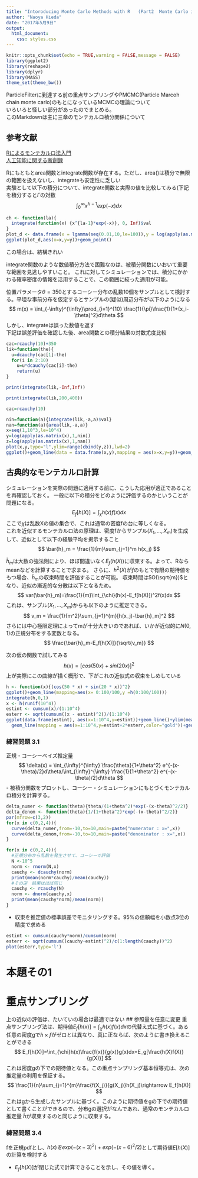 ```yaml
---
title: "Intoroducing Monte Carlo Methods with R   (Part2  Monte Carlo integration)"
author: "Naoya Hieda"
date: "2017年5月9日"
output:
  html_document:
    css: styles.css
---
```


```r
knitr::opts_chunk$set(echo = TRUE,warning = FALSE,message = FALSE)
library(ggplot2)
library(reshape2)
library(dplyr)
library(MASS)
theme_set(theme_bw())
```

ParticleFilterに到達する前の重点サンプリングやPMCMC(Particle Marcoh chain monte carlo)のもとになっているMCMCの理論について  
いろいろと怪しい部分があったのでまとめる。  
このMarkdownは主に三章のモンテカルロ積分関係について

## 参考文献

[Rによるモンテカルロ法入門](https://pub.maruzen.co.jp/book_magazine/book_data/search/9784621065273.html)  
[人工知能に関する断創録](http://aidiary.hatenablog.com/entry/20140620/1403272044)

Rにもともとarea関数とintegrate関数が存在する。ただし、area()は積分で無限の範囲を扱えないし、integrateも安定性に乏しい  
実験として以下の積分について、integrate関数と実際の値を比較してみる(下記を積分すると$\Gamma$の対数
$$
\int_{0}^{\infty} x^{\lambda-1}exp(-x)dx
$$

```r
ch <- function(la){
  integrate(function(x) {x^{la-1}*exp(-x)}, 0, Inf)$val
}
plot_d <- data.frame(x = lgamma(seq(0.01,10,le=100)),y = log(apply(as.matrix(seq(0.01,10,le=100)), 1, ch)))
ggplot(plot_d,aes(x=x,y=y))+geom_point()
```
この場合は、結構きれい

integrate関数のような数値積分方法で困難なのは、被積分関数にいおいて重要な範囲を見逃しやすいこと。
これに対してシミュレーションでは、積分にかかわる確率密度の情報を活用することで、この範囲に絞った適用が可能。  

位置パラメータ$\theta=350$とするコーシー分布の乱数10個をサンプルとして検討する。平坦な事前分布を仮定するとサンプルの(疑似)周辺分布が以下のようになる
$$
m(x) = \int_{-\infty}^{\infty}\prod_{i=1}^{10} \frac{1}{\pi}\frac{1}{1+(x_i-\theta)^2}d\theta
$$
しかし、integrateは誤った数値を返す  
下記は誤差評価を確認した後、area関数との積分結果の対数尤度比較
```r
cac=rcauchy(10)+350
lik=function(the){
  u=dcauchy(cac[1]-the)
  for(i in 2:10)
    u=u*dcauchy(cac[i]-the)
    return(u)
}

print(integrate(lik,-Inf,Inf))

print(integrate(lik,200,400))

cac=rcauchy(10)

nin=function(a){integrate(lik,-a,a)$val}
nan=function(a){area(lik,-a,a)}
x=seq(1,10^3,le=10^4)
y=log(apply(as.matrix(x),1,nin))
z=log(apply(as.matrix(x),1,nan))
plot(x,y,type="l",ylim=range(cbind(y,z)),lwd=2)
ggplot()+geom_line(data = data.frame(x,y),mapping = aes(x=x,y=y))+geom_line(data = data.frame(x,z),mapping = aes(x=x,y=z),colour='blue',linetype=2)
```

## 古典的なモンテカルロ計算
シミュレーションを実際の問題に適用する前に、こうした応用が適正であることを再確認しておく。
一般に以下の積分をどのように評価するのかということが問題になる。
$$
E_{f}[h(X)] = \int_{\chi}h(x)f(x)dx
$$
ここで$\chi$は乱数Xの値の集合で、これは通常の密度fの台に等しくなる。  
これを近似するモンテカルロ法の原理は、密度fからサンプル$(X_1,\dots,X_m)$を生成して、近似として以下の経験平均を掲示すること
$$
\bar{h}_m = \frac{1}{m}\sum_{j=1}^m h(x_j)
$$

$\bar{h}_m$は大数の強法則により、ほぼ間違いなく$E_f(h(X))$に収束する。よって、Rならmeanなどを計算することで求まる。
さらに、$h^2(X)$が$f$のもとで有限の期待値をもつ場合、$\bar{h}_m$の収束時間を評価することが可能。
収束時間は$O(\sqrt{m})$となり、近似の漸近的な分散は以下となるため。
$$
var(\bar{h}_m)=\frac{1}{m}\int_{\chi}(h(x)-E_f[h(X)])^2f(x)dx
$$
これは、サンプル$(X_1,\dots,X_m)$からも以下のように推定できる。
$$
v_m = \frac{1}{m^2}\sum_{j=1}^{m}[h(x_j)-\bar{h}_m]^2
$$
さらには中心極限定理によってmが十分大きいのであれば、いかが近似的に$N(0,1)$の正規分布をする変数となる。
$$
\frac{\bar{h}_m-E_f[h(X)]}{\sqrt{v_m}}
$$


次の仮の関数で試してみる
$$
h(x)= [cos(50x)+sin(20x)]^2
$$
上が実際にこの曲線が描く概形で、下がこれの近似式の収束をしめしている
```r
h <- function(x){(cos(50 * x) + sin(20 * x))^2}
ggplot()+geom_line(mapping=aes(x= 0:100/100,y =h(0:100/100)))
integrate(h,0,1)
x <- h(runif(10^4))
estint <- cumsum(x)/(1:10^4)
esterr <- sqrt(cumsum((x - estint)^2))/(1:10^4)
ggplot(data.frame(estint), aes(x=1:10^4,y=estint))+geom_line()+ylim(mean(x)+20*c(-esterr[10^4],esterr[10^4]))+
  geom_line(mapping = aes(x=1:10^4,y=estint+2*esterr,color="gold"))+geom_line(mapping=aes(x=1:10^4,y=estint-2*esterr,color="gold"))
```

### 練習問題 3.1
正規・コーシーベイズ推定量
$$
\delta(x) = \int_{\infty}^{\infty} \frac{\theta}{1+\theta^2} e^{-(x-\theta)/2}d\theta/\int_{\infty}^{\infty} \frac{1}{1+\theta^2} e^{-(x-\theta)/2}d\theta
$$
- 被積分関数をプロットし、コーシー・シミュレーションにもとづくモンテカルロ積分を計算する。
```r
delta_numer <- function(theta){theta/(1+theta^2)*exp(-(x-theta)^2/2)}
delta_denom <- function(theta){1/(1+theta^2)*exp(-(x-theta)^2/2)}
par(mfrow=c(3,2))
for(x in c(0,2,4)){
  curve(delta_numer,from=-10,to=10,main=paste("numerator : x=",x))
  curve(delta_denom,from=-10,to=10,main=paste("denominator : x=",x))
} 

for(x in c(0,2,4)){
  #正規分布から乱数を発生させて、コーシーで評価
  N <-10^5
  norm <- rnorm(N,x)
  cauchy <- dcauchy(norm)
  print(mean(norm*cauchy)/mean(cauchy))
  #その逆　結果はほぼ同じ
  cauchy <- rcauchy(N)
  norm <- dnorm(cauchy,x)
  print(mean(cauchy*norm)/mean(norm))
} 
```
- 収束を推定値の標準誤差でモニタリングする。95\%の信頼幅を小数点3位の精度で求める
```r
estint <- cumsum(cauchy*norm)/cumsum(norm)
esterr <- sqrt(cumsum((cauchy-estint)^2)/c(1:length(cauchy))^2)
plot(esterr,type='l')
```



# 本題その1
# 重点サンプリング
上の近似の評価は、たいていの場合は最適ではない
## 参照量を任意に変更
重点サンプリング法は、期待値$E_f[h(x)]=\int_{\chi}h(x)f(x)dx$の代替え式に基づく。ある任意の密度gで$h\times f$がゼロとは異なり、真に正ならば、次のように書き換えることができる
$$
E_f[h(X)]=\int_{\chi}h(x)\frac{f(x)}{g(x)}g(x)dx=E_g[\frac{h(X)f(X)}{g(X)}]
$$
これは密度gの下での期待値となる。この重点サンプリング基本恒等式は、次の推定量の利用を保証する。
$$
\frac{1}{n}\sum_{j=1}^{m}\frac{f(X_j)}{g(X_j)}h(X_j)\rightarrow E_f[h(X)]
$$
これはgから生成したサンプルに基づく。このように期待値をgの下での期待値として書くことができるので、分布gの選択がなんであれ、通常のモンテカルロ推定量
$\bar{h}$が収束するのと同じように収束する。

### 練習問題 3.4
fを正規pdfとし、$h(x)をexp(-(x-3)^2)+exp(-(x-6)^2/2)$として期待値$E[h(X)]$の計算を検討する

- $E_f[h(X)]$が閉じた式で計算できることを示し、その値を導く。






